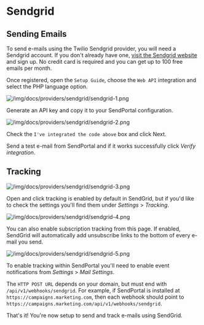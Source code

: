 # Sendgrid

## Sending Emails

To send e-mails using the Twilio Sendgrid provider, you will need a Sendgrid account. If you don't already have one, [visit the Sendgrid website](https://sendgrid.com/) and sign up. No credit card is required and you can get up to 100 free emails per month.

Once registered, open the `Setup Guide`, choose the `Web API` integration and select the PHP language option.

![/img/docs/providers/sendgrid/sendgrid-1.png](/img/docs/providers/sendgrid/sendgrid-1.png)

Generate an API key and copy it to your SendPortal configuration.

![/img/docs/providers/sendgrid/sendgrid-2.png](/img/docs/providers/sendgrid/sendgrid-2.png)

Check the `I've integrated the code above` box and click Next.

Send a test e-mail from SendPortal and if it works successfully click _Verify integration_.

## Tracking

![/img/docs/providers/sendgrid/sendgrid-3.png](/img/docs/providers/sendgrid/sendgrid-3.png)

Open and click tracking is enabled by default in SendGrid, but if you'd like to check the settings you'll find them under _Settings_ > _Tracking_.

![/img/docs/providers/sendgrid/sendgrid-4.png](/img/docs/providers/sendgrid/sendgrid-4.png)

You can also enable subscription tracking from this page. If enabled, SendGrid will automatically add unsubscribe links to the bottom of every e-mail you send.

![/img/docs/providers/sendgrid/sendgrid-5.png](/img/docs/providers/sendgrid/sendgrid-5.png)

To enable tracking within SendPortal you'll need to enable event notifications from _Settings_ > _Mail Settings_.

The `HTTP POST URL` depends on your domain, but must end with `/api/v1/webhooks/sendgrid`. For example, if SendPortal is installed at `https://campaigns.marketing.com`, then each webhook should point to `https://campaigns.marketing.com/api/v1/webhooks/sendgrid`.

That's it! You're now setup to send and track e-mails using SendGrid.